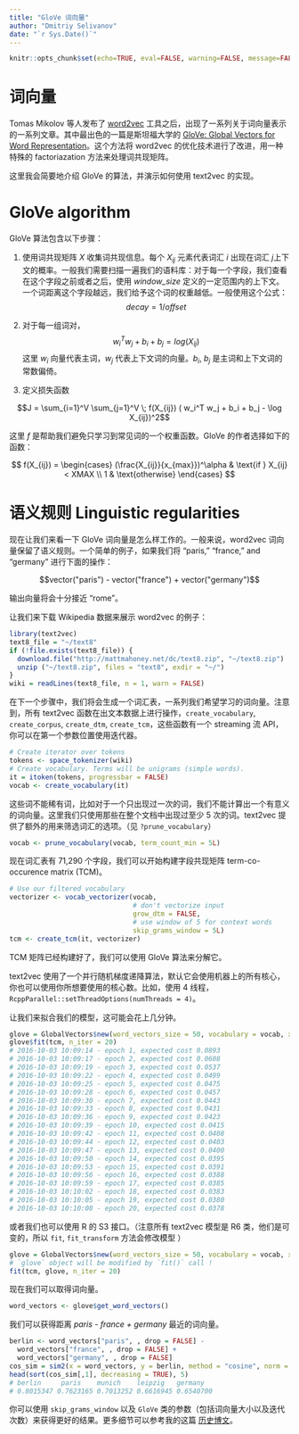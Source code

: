 ```yaml
---
title: "GloVe 词向量"
author: "Dmitriy Selivanov"
date: "`r Sys.Date()`"
---
```

```r
knitr::opts_chunk$set(echo=TRUE, eval=FALSE, warning=FALSE, message=FALSE)
```

<!-- # Word embeddings -->

# 词向量

<!-- After Tomas Mikolov et al. released the [word2vec](https://code.google.com/p/word2vec/) tool, there was a boom of articles about word vector representations. One of the best of these articles is Stanford's [GloVe: Global Vectors for Word Representation](http://nlp.stanford.edu/projects/glove/), which explained why such algorithms work and reformulated word2vec optimizations as a special kind of factoriazation for word co-occurence matrices. -->

Tomas Mikolov 等人发布了 [word2vec](https://code.google.com/p/word2vec/) 工具之后，出现了一系列关于词向量表示的一系列文章。其中最出色的一篇是斯坦福大学的 [GloVe: Global Vectors for Word Representation](http://nlp.stanford.edu/projects/glove/)。这个方法将 word2vec 的优化技术进行了改进，用一种特殊的 factoriazation 方法来处理词共现矩阵。

<!-- Here I will briefly introduce the GloVe algorithm and show how to use its text2vec implementation. -->

这里我会简要地介绍 GloVe 的算法，并演示如何使用 text2vec 的实现。

# GloVe algorithm

<!-- THe GloVe algorithm consists of following steps: -->

GloVe 算法包含以下步骤：

<!-- 1. Collect word cooccurence statistics in a form of word co-ocurrence matrix $X$. Each element $X_{ij}$ of such matrix represents how often word *i* appears in context of word *j*. Usually we scan our corpus in the following manner: for each term we look for context terms within some area defined by a *window_size* before the term and a *window_size* after the term. Also we give less weight for more distant words, usually using this formula: $$decay = 1/offset$$ -->

1. 使用词共现矩阵 $X$ 收集词共现信息。每个 $X_{ij}$ 元素代表词汇 *i* 出现在词汇 *j*上下文的概率。一般我们需要扫描一遍我们的语料库：对于每一个字段，我们查看在这个字段之前或者之后，使用 *window_size* 定义的一定范围内的上下文。一个词距离这个字段越远，我们给予这个词的权重越低。一般使用这个公式： $$decay = 1/offset$$

<!-- 2. Define soft constraints for each word pair:  $$w_i^Tw_j + b_i + b_j = log(X_{ij})$$ Here $w_i$ - vector for the main word, $w_j$ - vector for the context word, $b_i$, $b_j$ are scalar biases for the main and context words. -->

2. 对于每一组词对，$$w_i^Tw_j + b_i + b_j = log(X_{ij})$$ 这里 $w_i$ 向量代表主词，$w_j$ 代表上下文词的向量。$b_i$, $b_j$  是主词和上下文词的常数偏倚。

<!-- 3. Define a cost function -->

3. 定义损失函数

$$J = \sum_{i=1}^V \sum_{j=1}^V \; f(X_{ij}) ( w_i^T w_j + b_i + b_j - \log X_{ij})^2$$

<!-- Here $f$ is a weighting function which help us to prevent learning only from extremely common word pairs. The GloVe authors choose the following function: -->

这里 $f$ 是帮助我们避免只学习到常见词的一个权重函数。GloVe 的作者选择如下的函数：

$$
f(X_{ij}) =
\begin{cases}
(\frac{X_{ij}}{x_{max}})^\alpha & \text{if } X_{ij} < XMAX \\
1 & \text{otherwise}
\end{cases}
$$

<!-- # Linguistic regularities -->

# 语义规则 Linguistic regularities

<!-- Now let's examine how GloVe embeddings works. As commonly known, word2vec word vectors capture many linguistic regularities. To give the canonical example, if we take word vectors for the words "paris," "france," and "germany" and perform the following operation: -->

现在让我们来看一下 GloVe 词向量是怎么样工作的。一般来说，word2vec 词向量保留了语义规则。一个简单的例子，如果我们将 "paris," "france," and "germany" 进行下面的操作：

$$vector("paris") - vector("france") + vector("germany")$$

<!-- the resulting vector will be close to the vector for "rome." -->

输出向量将会十分接近 "rome"。

<!-- Let's download the same Wikipedia data used as a demo by word2vec: -->

让我们来下载 Wikipedia 数据来展示 word2vec 的例子：

```r
library(text2vec)
text8_file = "~/text8"
if (!file.exists(text8_file)) {
  download.file("http://mattmahoney.net/dc/text8.zip", "~/text8.zip")
  unzip ("~/text8.zip", files = "text8", exdir = "~/")
}
wiki = readLines(text8_file, n = 1, warn = FALSE)
```

<!-- In the next step we will create a vocabulary, a set of words for which we want to learn word vectors. Note, that all of text2vec's functions which operate on raw text data (`create_vocabulary`, `create_corpus`, `create_dtm`, `create_tcm`) have a streaming API and you should iterate over tokens as the first argument for these functions. -->

在下一个步骤中，我们将会生成一个词汇表，一系列我们希望学习的词向量。注意到，所有 text2vec 函数在出文本数据上进行操作，`create_vocabulary`, `create_corpus`, `create_dtm`, `create_tcm`，这些函数有一个 streaming 流 API，你可以在第一个参数位置使用迭代器。

```r
# Create iterator over tokens
tokens <- space_tokenizer(wiki)
# Create vocabulary. Terms will be unigrams (simple words).
it = itoken(tokens, progressbar = FALSE)
vocab <- create_vocabulary(it)
```

<!-- These words should not be too uncommon. Fot example we cannot calculate a meaningful word vector for a word which we saw only once in the entire corpus. Here we will take only words which appear at least five times. text2vec provides additional options to filter vocabulary (see `?prune_vocabulary`). -->

这些词不能稀有词，比如对于一个只出现过一次的词，我们不能计算出一个有意义的词向量。这里我们只使用那些在整个文档中出现过至少 5 次的词。text2vec 提供了额外的用来筛选词汇的选项。（见 `?prune_vocabulary`）

```r
vocab <- prune_vocabulary(vocab, term_count_min = 5L)
```

<!-- Now we have 71,290 terms in the vocabulary and are ready to construct term-co-occurence matrix (TCM). -->

现在词汇表有 71,290 个字段，我们可以开始构建字段共现矩阵 term-co-occurence matrix (TCM)。

```r
# Use our filtered vocabulary
vectorizer <- vocab_vectorizer(vocab,
                               # don't vectorize input
                               grow_dtm = FALSE,
                               # use window of 5 for context words
                               skip_grams_window = 5L)
tcm <- create_tcm(it, vectorizer)
```


<!-- Now we have a TCM matrix and can factorize it via the GloVe algorithm. -->

TCM 矩阵已经构建好了，我们可以使用 GloVe 算法来分解它。

<!-- text2vec uses a parallel stochastic gradient descent algorithm. By default it will use all cores on your machine, but you can specify the number of cores if you wish. For example, to use 4 threads call `RcppParallel::setThreadOptions(numThreads = 4)`. -->

text2vec 使用了一个并行随机梯度递降算法，默认它会使用机器上的所有核心，你也可以使用你所想要使用的核心数。比如，使用 4 线程，`RcppParallel::setThreadOptions(numThreads = 4)`。

<!-- Let's fit our model. (It can take several minutes to fit!) -->

让我们来拟合我们的模型，这可能会花上几分钟。

```r
glove = GlobalVectors$new(word_vectors_size = 50, vocabulary = vocab, x_max = 10)
glove$fit(tcm, n_iter = 20)
# 2016-10-03 10:09:14 - epoch 1, expected cost 0.0893
# 2016-10-03 10:09:17 - epoch 2, expected cost 0.0608
# 2016-10-03 10:09:19 - epoch 3, expected cost 0.0537
# 2016-10-03 10:09:22 - epoch 4, expected cost 0.0499
# 2016-10-03 10:09:25 - epoch 5, expected cost 0.0475
# 2016-10-03 10:09:28 - epoch 6, expected cost 0.0457
# 2016-10-03 10:09:30 - epoch 7, expected cost 0.0443
# 2016-10-03 10:09:33 - epoch 8, expected cost 0.0431
# 2016-10-03 10:09:36 - epoch 9, expected cost 0.0423
# 2016-10-03 10:09:39 - epoch 10, expected cost 0.0415
# 2016-10-03 10:09:42 - epoch 11, expected cost 0.0408
# 2016-10-03 10:09:44 - epoch 12, expected cost 0.0403
# 2016-10-03 10:09:47 - epoch 13, expected cost 0.0400
# 2016-10-03 10:09:50 - epoch 14, expected cost 0.0395
# 2016-10-03 10:09:53 - epoch 15, expected cost 0.0391
# 2016-10-03 10:09:56 - epoch 16, expected cost 0.0388
# 2016-10-03 10:09:59 - epoch 17, expected cost 0.0385
# 2016-10-03 10:10:02 - epoch 18, expected cost 0.0383
# 2016-10-03 10:10:05 - epoch 19, expected cost 0.0380
# 2016-10-03 10:10:08 - epoch 20, expected cost 0.0378
```

<!-- Alternatively we can train model with R's `S3` interface (but keep in mind that all text2vec models are R6 classes and they are mutable! So `fit`, `fit_transform` methods modify models!): -->

或者我们也可以使用 R 的 S3 接口。（注意所有 text2vec 模型是 R6 类，他们是可变的，所以  `fit`, `fit_transform` 方法会修改模型 ）

```r
glove = GlobalVectors$new(word_vectors_size = 50, vocabulary = vocab, x_max = 10)
# `glove` object will be modified by `fit()` call !
fit(tcm, glove, n_iter = 20)
```

<!-- And now we get the word vectors: -->

现在我们可以取得词向量。

```r
word_vectors <- glove$get_word_vectors()
```

<!-- We can find the closest word vectors for our *paris - france + germany* example: -->

我们可以获得距离 *paris - france + germany*  最近的词向量。

```r
berlin <- word_vectors["paris", , drop = FALSE] -
  word_vectors["france", , drop = FALSE] +
  word_vectors["germany", , drop = FALSE]
cos_sim = sim2(x = word_vectors, y = berlin, method = "cosine", norm = "l2")
head(sort(cos_sim[,1], decreasing = TRUE), 5)
# berlin     paris    munich    leipzig   germany
# 0.8015347 0.7623165 0.7013252 0.6616945 0.6540700
```

<!-- You can achieve much better results by experimenting with `skip_grams_window` and the parameters of the `GloVe` class (including word vectors size and the number of iterations). For more details and large-scale experiments on wikipedia data see this [old post](http://dsnotes.com/blog/text2vec/2015/12/01/glove-enwiki/) on my blog. -->

你可以使用 `skip_grams_window` 以及 `GloVe` 类的参数（包括词向量大小以及迭代次数）来获得更好的结果。更多细节可以参考我的这篇 [历史博文](http://dsnotes.com/blog/text2vec/2015/12/01/glove-enwiki/)。


